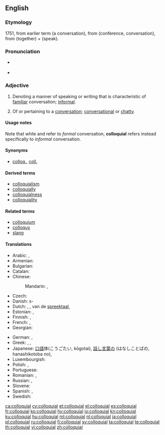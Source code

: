 ==English==

===Etymology===
1751, from earlier term {{m|en|colloquy}} (a conversation), from {{etyl|la|en}} {{m|la|colloquium}} (conference, conversation), from {{m|la|con-}} (together) + {{m|la|loqui}} (speak).

===Pronunciation===
* {{a|UK}} {{IPA|/kəˈləʊ.kwi.əl/|lang=en}}
* {{a|US}} {{IPA|/kəˈloʊ.kwi.əl/|/kəˈloʊ.ki.əl/|lang=en}}

===Adjective===
{{en-adj}}

# {{label|en|linguistics}} Denoting a manner of speaking or writing that is characteristic of [[familiar]] conversation; [[informal]].
# Of or pertaining to a [[conversation]]; [[conversational]] or [[chatty]].

====Usage notes====
Note that while {{m|en|colloquy}} and {{m|en|colloquium}} refer to ''formal'' conversation, '''colloquial''' refers instead specifically to ''informal'' conversation.

====Synonyms====
* [[colloq.]], [[coll.]]

====Derived terms====
* [[colloquialism]]
* [[colloquially]]
* [[colloquialness]]
* [[colloquiality]]

====Related terms====
* [[colloquium]]
* [[colloquy]]
* [[slang]]

====Translations====
{{trans-top|of oral communication language}}
* Arabic: {{qualifier|Eastern Arabic}} {{t|ar|عَامِّيّ}}, {{qualifier|Western Arabic}} {{t|ar|دَارِج}}
* Armenian: {{t+|hy|խոսակցական|sc=Armn}}
* Bulgarian: {{t+|bg|разговорен|m}}
* Catalan: {{t|ca|col·loquial}}
* Chinese:
*: Mandarin: {{t+|cmn|口語|sc=Hani}}, {{t+|cmn|口语|tr=kǒuyǔ|sc=Hani}}
* Czech: {{t+|cs|hovorový}}
* Danish: {{t|da|dagligsprog}}s-
* Dutch: {{t|nl|gemeenzaam}}, {{t+|nl|idiomatisch}}, van de [[spreektaal]], {{t+|nl|informeel}}
* Estonian: {{t+|et|kõnekeelne}}, {{t|et|argikeelne}}
* Finnish: {{t+|fi|arkikielinen}}, {{t+|fi|puhekielinen}}
* French: {{t+|fr|familier}}, {{t+|fr|parlé}}
* Georgian: {{t|ka|სალაპარაკო|sc=Geor}}
{{trans-mid}}
* German: {{t+|de|umgangssprachlich}}, {{t+|de|Umgang|alt=Umgangs-}} {{qualifier|noun prefix}}
* Greek: {{t+|el|κοινολεκτικός|m}}, {{t+|el|δημώδης|m|sc=Grek}}, {{t|el|καθομιλούμενος|m|sc=Grek}}
* Japanese: [[口語]]体(こうごたい, kōgotai), [[話し言葉]]の (はなしことばの, hanashikotoba no), {{t+|ja|口語|alt=口語の|tr=こうごの, kōgo-no}}
* Luxembourgish: {{t|lb|ëmgangssproochlech}}
* Polish: {{t+|pl|kolokwialny}}, {{t+|pl|potoczny}}
* Portuguese: {{t+|pt|coloquial}}
* Romanian: {{t+|ro|colocvial}}, {{t+|ro|familiar}}
* Russian: {{t+|ru|разгово́рный|m}}, {{t+|ru|нелитерату́рный|m}}
* Slovene: {{t|sl|pogovorni|m}}
* Spanish: {{t+|es|coloquial}}, {{t+|es|familiar}}
* Swedish: {{t+|sv|vardaglig}}
{{trans-bottom}}

[[ca:colloquial]]
[[cy:colloquial]]
[[et:colloquial]]
[[el:colloquial]]
[[es:colloquial]]
[[fr:colloquial]]
[[ko:colloquial]]
[[hy:colloquial]]
[[io:colloquial]]
[[kn:colloquial]]
[[ku:colloquial]]
[[hu:colloquial]]
[[ml:colloquial]]
[[nl:colloquial]]
[[ja:colloquial]]
[[pl:colloquial]]
[[ru:colloquial]]
[[fi:colloquial]]
[[sv:colloquial]]
[[ta:colloquial]]
[[te:colloquial]]
[[th:colloquial]]
[[vi:colloquial]]
[[zh:colloquial]]